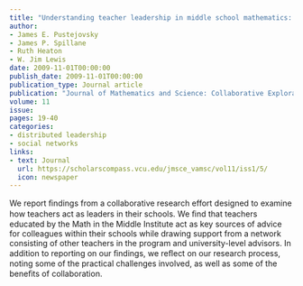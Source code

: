 ```yaml
---
title: "Understanding teacher leadership in middle school mathematics: A collaborative research effort"
author:
- James E. Pustejovsky
- James P. Spillane
- Ruth Heaton
- W. Jim Lewis
date: 2009-11-01T00:00:00
publish_date: 2009-11-01T00:00:00
publication_type: Journal article
publication: "Journal of Mathematics and Science: Collaborative Explorations"
volume: 11
issue: 
pages: 19-40
categories:
- distributed leadership
- social networks
links:
- text: Journal
  url: https://scholarscompass.vcu.edu/jmsce_vamsc/vol11/iss1/5/
  icon: newspaper
---
```


We report ﬁndings from a collaborative research effort designed to examine how teachers act as leaders in their schools. We ﬁnd that teachers educated by the Math in the Middle Institute act as key sources of advice for colleagues within their schools while drawing support from a network consisting of other teachers in the program and university-level advisors. In addition to reporting on our ﬁndings, we reﬂect on our research process, noting some of the practical challenges involved, as well as some of the beneﬁts of collaboration.